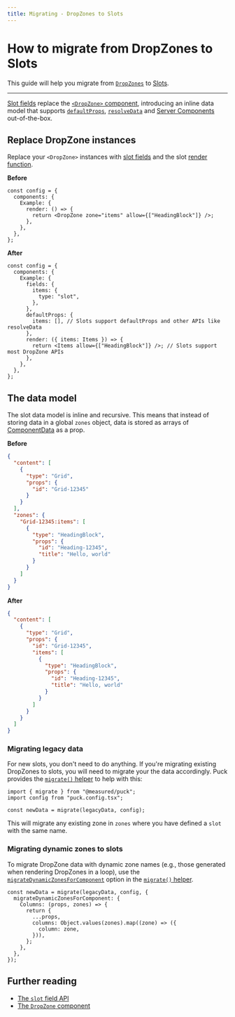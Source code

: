 ```yaml
---
title: Migrating - DropZones to Slots
---
```


# How to migrate from DropZones to Slots

This guide will help you migrate from [`DropZones`](/docs/api-reference/components/drop-zone) to [Slots](/docs/api-reference/fields/slot).

---

[Slot fields](/docs/api-reference/fields/slot) replace the [`<DropZone>` component](/docs/api-reference/components/drop-zone), introducing an inline data model that supports [`defaultProps`](/docs/api-reference/configuration/component-config#defaultprops), [`resolveData`](/docs/api-reference/configuration/component-config#resolvedatadata-params) and [Server Components](/docs/integrating-puck/server-components) out-of-the-box.

## Replace DropZone instances

Replace your `<DropZone>` instances with [slot fields](/docs/api-reference/fields/slot) and the slot [render function](/docs/api-reference/fields/slot#render-function).

**Before**

```tsx {5}
const config = {
  components: {
    Example: {
      render: () => {
        return <DropZone zone="items" allow={["HeadingBlock"]} />;
      },
    },
  },
};
```

**After**

```tsx {5-7, 10, 13}
const config = {
  components: {
    Example: {
      fields: {
        items: {
          type: "slot",
        },
      },
      defaultProps: {
        items: [], // Slots support defaultProps and other APIs like resolveData
      },
      render: ({ items: Items }) => {
        return <Items allow={["HeadingBlock"]} />; // Slots support most DropZone APIs
      },
    },
  },
};
```

## The data model

The slot data model is inline and recursive. This means that instead of storing data in a global `zones` object, data is stored as arrays of [ComponentData](/docs/api-reference/data-model/component-data) as a prop.

**Before**

```json showLineNumbers {10-20}
{
  "content": [
    {
      "type": "Grid",
      "props": {
        "id": "Grid-12345"
      }
    }
  ],
  "zones": {
    "Grid-12345:items": [
      {
        "type": "HeadingBlock",
        "props": {
          "id": "Heading-12345",
          "title": "Hello, world"
        }
      }
    ]
  }
}
```

**After**

```json showLineNumbers {7-15}
{
  "content": [
    {
      "type": "Grid",
      "props": {
        "id": "Grid-12345",
        "items": [
          {
            "type": "HeadingBlock",
            "props": {
              "id": "Heading-12345",
              "title": "Hello, world"
            }
          }
        ]
      }
    }
  ]
}
```

### Migrating legacy data

For new slots, you don't need to do anything. If you're migrating existing DropZones to slots, you will need to migrate your the data accordingly. Puck provides the [`migrate()` helper](/docs/api-reference/functions/migrate) to help with this:

```tsx
import { migrate } from "@measured/puck";
import config from "puck.config.tsx";

const newData = migrate(legacyData, config);
```

This will migrate any existing zone in `zones` where you have defined a `slot` with the same name.

### Migrating dynamic zones to slots

To migrate DropZone data with dynamic zone names (e.g., those generated when rendering DropZones in a loop), use the [`migrateDynamicZonesForComponent`](/docs/api-reference/functions/migrate#migratedynamiczonesforcomponent) option in the [`migrate()` helper](/docs/api-reference/functions/migrate).

```tsx
const newData = migrate(legacyData, config, {
  migrateDynamicZonesForComponent: {
    Columns: (props, zones) => {
      return {
        ...props,
        columns: Object.values(zones).map((zone) => ({
          column: zone,
        })),
      };
    },
  },
});
```

## Further reading

- [The `slot` field API](/docs/api-reference/fields/slot)
- [The `DropZone` component](/docs/api-reference/components/drop-zone)
